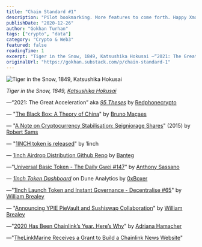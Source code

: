 ```yaml
---
title: "Chain Standard #1"
description: "Pilot bookmarking. More features to come forth. Happy Xmas."
publishDate: "2020-12-26"
author: "Gokhan Turhan"
tags: ["crypto", "data"]
category: "Crypto & Web3"
featured: false
readingTime: 1
excerpt: "Tiger in the Snow, 1849, Katsushika Hokusai —“2021: The Great Acceleration” aka 95 Theses by..."
originalUrl: "https://gokhan.substack.com/p/chain-standard-1"
---
```


![Tiger in the Snow, 1849, Katsushika Hokusai](/blog/images/tiger-in-the-snow-1849-katsushika-hokusai.jpeg)

*Tiger in the Snow, 1849, [Katsushika Hokusai](https://en.wikipedia.org/wiki/Hokusai)*

—“2021: The Great Acceleration” aka *[95 Theses](https://redphone.substack.com/p/theses-2021)* by [Redphonecrypto](https://twitter.com/redphonecrypto)

— "[The Black Box: A Theory of China](https://brunomacaes.substack.com/p/the-black-box-a-theory-of-china)" by [Bruno Maçaes](https://twitter.com/MacaesBruno)

— "[A Note on Cryptocurrency Stabilisation: Seigniorage Shares](https://github.com/rmsams/stablecoins/blob/master/paper.pdf)" (2015) by [Robert Sams](https://twitter.com/codedlogic?lang=en)

— "[1INCH token is released](https://1inch-exchange.medium.com/1inch-token-is-released-e69ad69cf3ee)" by 1inch

— [1inch Airdrop Distribution Github Repo](https://gist.github.com/banteg/12708815fb63239d9f28dec5df8641f9) by [Banteg](https://twitter.com/bantg)

—"[Universal Basic Token - The Daily Gwei #147](https://thedailygwei.substack.com/p/universal-basic-token-the-daily-gwei)" by [Anthony Sassano](https://twitter.com/sassal0x)

— *[1inch Token Dashboard](https://duneanalytics.com/0xBoxer/1inch-token)* on Dune Analytics by [0xBoxer](https://twitter.com/0xBoxer)

—"[1Inch Launch Token and Instant Governance - Decentralise #65](https://decentralise.substack.com/p/1inch-launch-token-and-instant-governance)" by [William Brealey](https://twitter.com/Decentralise__)

— "[Announcing YPIE PieVault and Sushiswap Collaboration](https://medium.com/piedao/announcing-ypie-pievault-and-sushiswap-collaboration-a89b102e81e7)" by [William Brealey](https://twitter.com/Decentralise__)

—"[2020 Has Been Chainlink’s Year. Here’s Why](https://decrypt.co/51015/2020-has-been-chainlinks-year-heres-why)" by [Adriana Hamacher](https://twitter.com/AdrianaHamacher)

—"[TheLinkMarine Receives a Grant to Build a Chainlink News Website](https://blog.chain.link/thelinkmarine-receives-a-grant-to-build-a-chainlink-news-website/)"